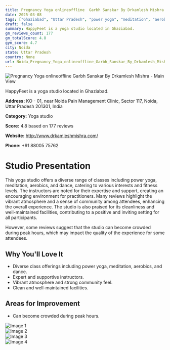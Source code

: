 ```yaml
---
title: Pregnancy Yoga onlineoffline  Garbh Sanskar By Drkamlesh Mishra
date: 2025-03-08
tags: ["Ghaziabad", "Uttar Pradesh", "power yoga", "meditation", "aerobics", "community", "cleanliness", "Noida"]  
draft: false
summary: HappyFeet is a yoga studio located in Ghaziabad.
gm_reviews_count: 177
gm_totalScore: 4.8
gym_score: 4.7
city: Noida
state: Uttar Pradesh
country: None
url: Noida_Pregnancy_Yoga_onlineoffline_Garbh_Sanskar_By_Drkamlesh_Mishra
---
```


<div className="aspect-[16/9] relative my-8">
  <img 
    src="https://lh5.googleusercontent.com/p/AF1QipMf4Kbg1RrLcYii93MfchTI8cGvgw51OK1V2hSn=w1920-h1080-k-no"
    alt="Pregnancy Yoga onlineoffline  Garbh Sanskar By Drkamlesh Mishra - Main View"
    className="object-cover absolute inset-0 w-full h-full rounded-lg"
  />
</div>

HappyFeet is a yoga studio located in Ghaziabad.

**Address:** KO - 01, near Noida Pain Management Clinic, Sector 117, Noida, Uttar Pradesh 201301, India

**Category:** Yoga studio

**Score:** 4.8 based on 177 reviews

**Website:** http://www.drkamleshmishra.com/

**Phone:** +91 88005 75762

# Studio Presentation

This yoga studio offers a diverse range of classes including power yoga, meditation, aerobics, and dance, catering to various interests and fitness levels. The instructors are noted for their expertise and support, creating an encouraging environment for practitioners. Many reviews highlight the vibrant atmosphere and a sense of community among attendees, enhancing the overall experience. The studio is also praised for its cleanliness and well-maintained facilities, contributing to a positive and inviting setting for all participants.

However, some reviews suggest that the studio can become crowded during peak hours, which may impact the quality of the experience for some attendees.

## Why You'll Love It

- Diverse class offerings including power yoga, meditation, aerobics, and dance.
- Expert and supportive instructors.
- Vibrant atmosphere and strong community feel.
- Clean and well-maintained facilities.

## Areas for Improvement

- Can become crowded during peak hours.

<div className="grid grid-cols-1 xl:grid-cols-2 gap-4 my-8">
<div className="aspect-[4/3] relative"><img src="https://lh3.googleusercontent.com/p/AF1QipNEqugGvtCAExbVvS5i1MC4i3jd8QKF62LxEkoW=w1920-h1080-k-no" alt="Image 1" className="object-cover absolute inset-0 w-full h-full rounded-lg" /></div>
<div className="aspect-[4/3] relative"><img src="https://lh3.googleusercontent.com/p/AF1QipPOrpiycHZzAUOGJwT0Ffn5nafJs4GUP5qVIRM7=w1920-h1080-k-no" alt="Image 2" className="object-cover absolute inset-0 w-full h-full rounded-lg" /></div>
<div className="aspect-[4/3] relative"><img src="https://lh3.googleusercontent.com/p/AF1QipP2zcfkfvGosxm1vFQAhBvHfJcyG0039BjMGCh8=w1920-h1080-k-no" alt="Image 3" className="object-cover absolute inset-0 w-full h-full rounded-lg" /></div>
<div className="aspect-[4/3] relative"><img src="https://lh5.googleusercontent.com/p/AF1QipNd5j3D6G-8o6ZxGG6rFA16Q1As56WgNoOSGHql=w1920-h1080-k-no" alt="Image 4" className="object-cover absolute inset-0 w-full h-full rounded-lg" /></div>
</div>